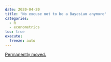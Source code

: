 ```yaml
---
date: 2020-04-20
title: "No excuse not to be a Bayesian anymore"
categories:
  - R
  - econometrics
toc: true
execute:
  freeze: auto
---
```


[Permanently moved.](../../posts/2020-04-20-no_excuse.qmd)
